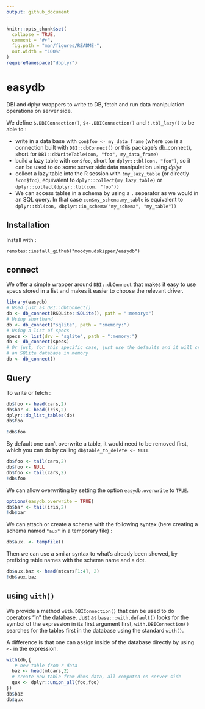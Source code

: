 ```yaml
---
output: github_document
---
```


<!-- README.md is generated from README.Rmd. Please edit that file -->

```r
knitr::opts_chunk$set(
  collapse = TRUE,
  comment = "#>",
  fig.path = "man/figures/README-",
  out.width = "100%"
)
requireNamespace("dbplyr")
```
# easydb

DBI and dplyr wrappers to write to DB, fetch and run data manipulation operations on server side.

We define `$.DBIConnection()`, `$<-.DBIConnection()` and
`!.tbl_lazy()` to be able to :

* write in a data base with
  `con$foo <- my_data_frame` (where `con` is a connection built with
  `DBI::dbConnect()` or this package's db_connect), short for
  `DBI::dbWriteTable(con, "foo", my_data_frame)`
* build a lazy table with `con$foo`, short for `dplyr::tbl(con, "foo")`,
  so it can be used to do some server side data manipulation using *dplyr*
* collect a lazy table into the R session with `!my_lazy_table` (or directly
  `!con$foo`), equivalent to `dplyr::collect(my_lazy_table)` or
  `dplyr::collect(dplyr::tbl(con, "foo"))`
* We can access tables in a schema by using a `.` separator as we would in
  an SQL query. In that case `con$my_schema.my_table` is equivalent to
  `dplyr::tbl(con, dbplyr::in_schema("my_schema", "my_table"))`

## Installation

Install with :

    remotes::install_github("moodymudskipper/easydb")

## connect

We offer a simple wrapper around `DBI::dbConnect` that makes it easy to use specs stored in a list and makes it easier to choose the relevant driver.

```r
library(easydb)
# Used just as DBI::dbConnect()
db <- db_connect(RSQLite::SQLite(), path = ":memory:")
# Using shorthand
db <- db_connect("sqlite", path = ":memory:")
# Using a list of specs
specs <- list(drv = "sqlite", path = ":memory:")
db <- db_connect(specs)
# Or just, for this specific case, just use the defaults and it will create
# an SQLite database in memory
db <- db_connect()
```

## Query

To write or fetch :

```r
db$foo <- head(cars,2)
db$bar <- head(iris,2)
dplyr::db_list_tables(db)
db$foo

!db$foo
```

By default one can't overwrite a table, it would need to be removed first, which
you can do by calling `db$table_to_delete <- NULL`

```r
db$foo <- tail(cars,2)
db$foo <- NULL
db$foo <- tail(cars,2)
!db$foo
```

We can allow overwriting by setting the option `easydb.overwrite` to `TRUE`.

```r
options(easydb.overwrite = TRUE)
db$bar <- tail(iris,2)
!db$bar
```

We can attach or create a schema with the following syntax (here creating a
schema named `"aux"` in a temporary file) :

```r
db$aux. <- tempfile()
```

Then we can use a smilar syntax to what's already been showed, by prefixing
table names with the schema name and a dot.

```r
db$aux.baz <- head(mtcars[1:4], 2)
!db$aux.baz
```

## using `with()`

We provide a method `with.DBIConnection()` that can be used to do operators "in"
the database. Just as `base:::with.default()` looks for the symbol of the expression in its first argument first, `with.DBIConnection()` searches for the tables first in the database using the standard `with()`.

A difference is that one can assign inside of the database directly by using `<-` in the expression.

```r
with(db,{
   # new table from r data
  baz <- head(mtcars,2)
  # create new table from dbms data, all computed on server side
  qux <- dplyr::union_all(foo,foo) 
})
db$baz
db$qux
```


